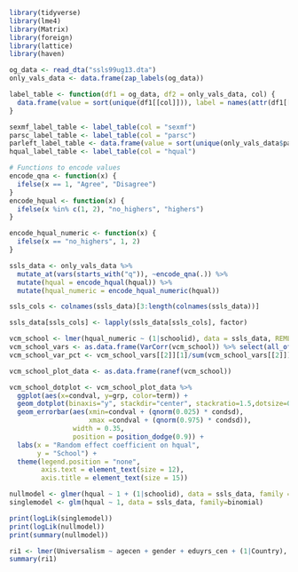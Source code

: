 ```r
library(tidyverse)
library(lme4)
library(Matrix)
library(foreign)
library(lattice)
library(haven)
```

```r
og_data <- read_dta("ssls99ug13.dta")
only_vals_data <- data.frame(zap_labels(og_data))

label_table <- function(df1 = og_data, df2 = only_vals_data, col) {
  data.frame(value = sort(unique(df1[[col]])), label = names(attr(df1[[col]], "labels")))
}

sexmf_label_table <- label_table(col = "sexmf")
parsc_label_table <- label_table(col = "parsc")
parleft_label_table <- data.frame(value = sort(unique(only_vals_data$parleft)), label = names(attr(og_data$parleft, "labels"))[2:5])
hqual_label_table <- label_table(col = "hqual")

```


```r
# Functions to encode values
encode_qna <- function(x) {
  ifelse(x == 1, "Agree", "Disagree")
}
encode_hqual <- function(x) {
  ifelse(x %in% c(1, 2), "no_highers", "highers")
}

encode_hqual_numeric <- function(x) {
  ifelse(x == "no_highers", 1, 2)
}

ssls_data <- only_vals_data %>%
  mutate_at(vars(starts_with("q")), ~encode_qna(.)) %>%
  mutate(hqual = encode_hqual(hqual)) %>%
  mutate(hqual_numeric = encode_hqual_numeric(hqual))

ssls_cols <- colnames(ssls_data)[3:length(colnames(ssls_data))]

ssls_data[ssls_cols] <- lapply(ssls_data[ssls_cols], factor)


```

```r
vcm_school <- lmer(hqual_numeric ~ (1|schoolid), data = ssls_data, REML=FALSE)
vcm_school_vars <- as.data.frame(VarCorr(vcm_school)) %>% select(all_of(c("grp", "vcov", "sdcor")))
vcm_school_var_pct <- vcm_school_vars[[2]][1]/sum(vcm_school_vars[[2]])

vcm_school_plot_data <- as.data.frame(ranef(vcm_school))

vcm_school_dotplot <- vcm_school_plot_data %>% 
  ggplot(aes(x=condval, y=grp, color=term)) +
  geom_dotplot(binaxis="y", stackdir="center", stackratio=1.5,dotsize=0.5) +
  geom_errorbar(aes(xmin=condval + (qnorm(0.025) * condsd), 
                    xmax =condval + (qnorm(0.975) * condsd)),
                width = 0.35, 
                position = position_dodge(0.9)) +
  labs(x = "Random effect coefficient on hqual",
       y = "School") +
  theme(legend.position = "none",
        axis.text = element_text(size = 12),
        axis.title = element_text(size = 15))

```

```r
nullmodel <- glmer(hqual ~ 1 + (1|schoolid), data = ssls_data, family = binomial)
singlemodel <- glm(hqual ~ 1, data = ssls_data, family=binomial)

print(logLik(singlemodel))
print(logLik(nullmodel))
print(summary(nullmodel))
```


```r
ri1 <- lmer(Universalism ~ agecen + gender + eduyrs_cen + (1|Country), data = ess_q2)
summary(ri1)


```




